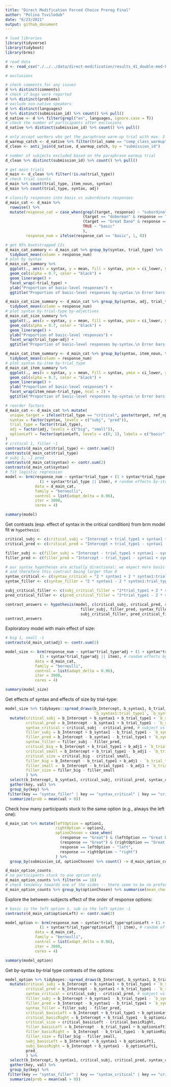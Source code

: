 ```yaml
---
title: "Direct Modification Forced Choice Prereg Final"
author: "Polina Tsvilodub"
date: "6/23/2021"
output: github_document
---
```


```r
# load libraries
library(tidyverse)
library(tidyboot)
library(brms)
```

```r
# read data
d <- read_csv("./../../data/direct-modification/results_41_double-mod-FC-wFilers-noTarget_prereg_final.csv")
```

```r
# exclusions

# check comments for any issues
d %>% distinct(comments) 
# check if bugs were reported
d %>% distinct(problems) 
# exclude non-native speakers
d %>% distinct(languages)
d %>% distinct(submission_id) %>% count() %>% pull()
d_native <- d %>% filter(grepl("en", languages, ignore.case = T))
# check the number of participants after exclusions
d_native %>% distinct(submission_id) %>% count() %>% pull()
```

```r
# only accept workers who get the paraphrase warm-up trial with max. 3 attempts
d_warmup_catch <- d_native %>% filter(trial_name == "comp_class_warmup") %>% group_by(submission_id) %>% filter(attempts > 3)
d_clean <- anti_join(d_native, d_warmup_catch, by = "submission_id")

# number of subjects excluded based on the paraphrase warmup trial
d_clean %>% distinct(submission_id) %>% count() %>% pull()

# get main trials
d_main <- d_clean %>% filter(!is.na(trial_type)) 
# check trial counts
d_main %>% count(trial_type, item_noun, syntax)
d_main %>% count(trial_type, syntax, adj)
```

```r
# classify responses into basic vs subordinate responses
d_main_cat <- d_main %>%
  rowwise() %>%
  mutate(response_cat = case_when(grepl(target, response) ~ "subordinate",
                                  (target == "doberman" & response == "dobermen") ~ "subordinate",
                                  (target == "Great Dane" & response == "Great") ~ "subordinate",
                                  TRUE ~ "basic"
                                  ),
         response_num = ifelse(response_cat == "basic", 1, 0))
```

```r
# get 95% bootstrapped CIs
d_main_cat_summary <- d_main_cat %>% group_by(syntax, trial_type) %>%
  tidyboot_mean(column = response_num)
# plot by syntax
d_main_cat_summary %>%
  ggplot(., aes(x = syntax, y = mean, fill = syntax, ymin = ci_lower, ymax = ci_upper,)) +
  geom_col(alpha = 0.7, color = "black") +
  geom_linerange() +
  facet_wrap(~trial_type) +
  ylab("Proportion of basic-level responses") +
  ggtitle("Proportion of basic-level responses by-syntax.\n Error bars indicate 95% bootstrapped CIs")
```

```r
d_main_cat_size_summary <- d_main_cat %>% group_by(syntax, adj, trial_type) %>%
  tidyboot_mean(column = response_num)
# plot syntax by-trial-type by-adjectives
d_main_cat_size_summary %>%
  ggplot(., aes(x = syntax, y = mean, fill = syntax, ymin = ci_lower, ymax = ci_upper,)) +
  geom_col(alpha = 0.7, color = "black") +
  geom_linerange() +
  ylab("Proportion of basic-level responses") +
  facet_wrap(trial_type~adj) +
  ggtitle("Proportion of basic-level responses by-syntax.\n Error bars indicate 95% bootstrapped CIs")
```

```r
d_main_cat_item_summary <- d_main_cat %>% group_by(syntax, item_noun, trial_type) %>%
  tidyboot_mean(column = response_num)
# plot syntax by-item by-trial_type
d_main_cat_item_summary %>%
  ggplot(., aes(x = syntax, y = mean, fill = syntax, ymin = ci_lower, ymax = ci_upper,)) +
  geom_col(alpha = 0.7, color = "black") +
  geom_linerange() +
  ylab("Proportion of basic-level responses") +
  facet_wrap(item_noun~trial_type, ncol = 2) +
  ggtitle("Proportion of basic-level responses by-syntax.\n Error bars indicate 95% bootstrapped CIs")
```

```r
# reorder factors
d_main_cat <- d_main_cat %>% mutate(
  unique_target = ifelse(trial_type == "critical", paste(target, ref_np, sep = "_"), target),
  syntax = factor(syntax, levels = c("subj", "pred")),
  trial_type = factor(trial_type),
  adj = factor(adj, levels = c("big", "small")),
  optionLeft = factor(optionLeft, levels = c(0, 1), labels = c("basic", "sub"))
)
# critical 1, filler -1
contrasts(d_main_cat$trial_type) <- contr.sum(2)
contrasts(d_main_cat$trial_type)
# subj 1, -1 pred
contrasts(d_main_cat$syntax) <- contr.sum(2)
contrasts(d_main_cat$syntax) 
# fit logistic regression
model <- brm(response_num ~ syntax*trial_type + (1 + syntax*trial_type || submission_id) + 
               (1 + syntax*trial_type || item), # random effects by-item (flowers, dogs, buildings etc) 
             data = d_main_cat,
             family = "bernoulli",
             control = list(adapt_delta = 0.96),
             iter = 3000,
             cores = 4)
```

```r
summary(model)
```

Get contrasts (esp. effect of syntax in the critical condition) from brm model fit w `hypothesis`:
```r
critical_subj <- c(critical_subj = "Intercept + trial_type1 + syntax1 + syntax1:trial_type1= 0")
critical_pred <- c(critical_pred = "Intercept + trial_type1 - syntax1 - syntax1:trial_type1 = 0")

filler_subj <- c(filler_subj = "Intercept - trial_type1 + syntax1 - syntax1:trial_type1= 0")
filler_pred <- c(filler_pred = "Intercept - trial_type1 - syntax1 + syntax1:trial_type1 = 0")

# our syntax hypotheses are actually directional: we expect more basic responses in the subject than predicate conditions, 
# and therefore this contrast being larger than 0
syntax_critical <- c(syntax_critical = "2 * syntax1 + 2 * syntax1:trial_type1 > 0")
syntax_filler <- c(syntax_filler = "2 * syntax1 - 2 * syntax1:trial_type1 > 0")

subj_critical_filler <- c(subj_critical_filler = "2*trial_type1 + 2 * syntax1:trial_type1 = 0" )
pred_critical_filler <- c(pred_critical_filler = "2*trial_type1 - 2 * syntax1:trial_type1 = 0" )

contrast_answers <- hypothesis(model, c(critical_subj, critical_pred, syntax_critical,
                                 filler_subj, filler_pred, syntax_filler,
                                 subj_critical_filler, pred_critical_filler))
contrast_answers
```

Exploratory model with main effect of size:
```r
# big 1, small -1
contrasts(d_main_cat$adj) <- contr.sum(2)

model_size <- brm(response_num ~ syntax*trial_type*adj + (1 + syntax*trial_type*adj || submission_id) + 
               (1 + syntax*trial_type*adj || item), # random effects by-item (flowers, dogs, buildings etc) 
             data = d_main_cat,
             family = "bernoulli",
             control = list(adapt_delta = 0.96),
             iter = 3000,
             cores = 4)
```

```r
summary(model_size)
```

Get effects of syntax and effects of size by trial-type:
```r
model_size %>% tidybayes::spread_draws(b_Intercept, b_syntax1, b_trial_type1, b_adj1, `b_syntax1:adj1`, `b_trial_type1:adj1`,
                                       `b_syntax1:trial_type1`, `b_syntax1:trial_type1:adj1`) %>%
  mutate(critical_subj = b_Intercept + b_syntax1 + b_trial_type1 + `b_syntax1:trial_type1`,
         critical_pred = b_Intercept - b_syntax1 + b_trial_type1 - `b_syntax1:trial_type1`,
         syntax_critical = critical_subj - critical_pred, # subject vs predicate 
         filler_subj = b_Intercept + b_syntax1 - b_trial_type1 - `b_syntax1:trial_type1`,
         filler_pred = b_Intercept - b_syntax1 - b_trial_type1 + `b_syntax1:trial_type1`,
         syntax_filler = filler_subj - filler_pred,
         critical_big = b_Intercept + b_trial_type1 + b_adj1 + `b_trial_type1:adj1`,
         critical_small = b_Intercept + b_trial_type1 - b_adj1 - `b_trial_type1:adj1`,
         critical_size = critical_big - critical_small,
         filler_big = b_Intercept - b_trial_type1 + b_adj1 - `b_trial_type1:adj1`,
         filler_small =  b_Intercept - b_trial_type1 - b_adj1 + `b_trial_type1:adj1`,
         filler_size = filler_big - filler_small
         ) %>% 
  select(b_Intercept, b_syntax1, critical_subj, critical_pred, syntax_critical, syntax_filler, critical_size, filler_size) %>%
  gather(key, val) %>%
  group_by(key) %>%
 filter(key == "syntax_filler" | key == "syntax_critical" | key == "critical_size" | key == "filler_size") %>% 
  summarize(prob = mean(val > 0))
```

Check how many participants stuck to the same option (e.g., always the left one):
```r
d_main_cat %>% mutate(leftOption = option1,
                      rightOption = option2,
                      optionChosen = case_when(
                        (response == "Great") & (leftOption == "Great Danes") ~ "left", 
                        (response == "Great") & (rightOption == "Great Danes") ~ "right", 
                        response == leftOption ~ "left",
                        response == rightOption ~ "right")
                      ) %>% 
  group_by(submission_id, optionChosen) %>% count() -> d_main_option_counts

d_main_option_counts  
# no participants stuck to one option only
d_main_option_counts %>% filter(n == 16)
# check tendency towards one of the sides -- there seem to be no preferences
d_main_option_counts %>% group_by(optionChosen) %>% summarise(mean_choices = mean(n))
```

Explore the between-subjects effect of the order of response options:

```r
# basic is the left option 1, sub is the left option -1
contrasts(d_main_cat$optionLeft) <- contr.sum(2)

model_option <- brm(response_num ~ syntax*trial_type*optionLeft + (1 + syntax*trial_type || submission_id) + 
               (1 + syntax*trial_type*optionLeft || item), # random effects by-item (flowers, dogs, buildings etc) 
             data = d_main_cat,
             family = "bernoulli",
             control = list(adapt_delta = 0.96),
             iter = 3000,
             cores = 4)
```

```r
summary(model_option)
```

Get by-syntax by-trial type contrasts of the options:
```r
model_option %>% tidybayes::spread_draws(b_Intercept, b_syntax1, b_trial_type1, b_optionLeft1, `b_syntax1:trial_type1`) %>%
  mutate(critical_subj = b_Intercept + b_syntax1 + b_trial_type1 + `b_syntax1:trial_type1`,
         critical_pred = b_Intercept - b_syntax1 + b_trial_type1 - `b_syntax1:trial_type1`,
         syntax_critical = critical_subj - critical_pred, # subject vs predicate 
         filler_subj = b_Intercept + b_syntax1 - b_trial_type1 - `b_syntax1:trial_type1`,
         filler_pred = b_Intercept - b_syntax1 - b_trial_type1 + `b_syntax1:trial_type1`,
         syntax_filler = filler_subj - filler_pred,
         critical_basicLeft = b_Intercept + b_trial_type1 + b_optionLeft1,
         critical_basicRight = b_Intercept + b_trial_type1 - b_optionLeft1,
         critical_size = critical_basicLeft - critical_basicRight,
         filler_basicLeft = b_Intercept - b_trial_type1 + b_optionLeft1,
         filler_basicRight =  b_Intercept - b_trial_type1 - b_optionRight1,
         filler_size = filler_big - filler_small,
         subj_basicLeft = b_Intercept + b_syntax1 + b_optionLeft1,
         subj_basicRight = b_Intercept + b_syntax1 - b_optionLeft1,
         pred_
         ) %>% 
  select(b_Intercept, b_syntax1, critical_subj, critical_pred, syntax_critical, syntax_filler, critical_size, filler_size) %>%
  gather(key, val) %>%
  group_by(key) %>%
 filter(key == "syntax_filler" | key == "syntax_critical" | key == "critical_size" | key == "filler_size") %>% 
  summarize(prob = mean(val > 0))
```